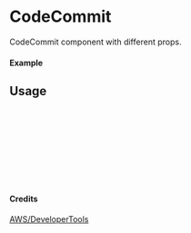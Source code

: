 
<Meta of={CodeCommit} title="AWS/DeveloperTools/CodeCommit" />

# CodeCommit

CodeCommit component with different props.

#### Example

<Canvas of={CodeCommit.Primary} />

## Usage

```ts
import { CodeCommit } from "yadl-ui";

const Example = () => {
  return (
      <CodeCommit />
  );
};

export default Example;
```

#### Credits
[AWS/DeveloperTools](https://aws-icons.com/)
